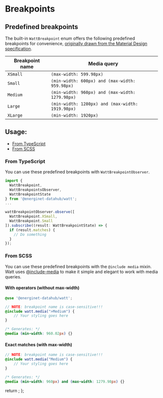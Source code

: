
<Meta title="Foundations/Layout/Breakpoints" />

# Breakpoints


## Predefined breakpoints

The built-in `WattBreakpoint` enum offers the following predefined breakpoints for convenience,
[originally drawn from the Material Design
specification](https://material.io/archive/guidelines/layout/responsive-ui.html).

| Breakpoint name    | Media query                                                                                                                                            |
|--------------------|--------------------------------------------------------------------------------------------------------------------------------------------------------|
| `XSmall`           | `(max-width: 599.98px)`                                                                                                                                |
| `Small`            | `(min-width: 600px) and (max-width: 959.98px)`                                                                                                         |
| `Medium`           | `(min-width: 960px) and (max-width: 1279.98px)`                                                                                                        |
| `Large`            | `(min-width: 1280px) and (max-width: 1919.98px)`                                                                                                       |
| `XLarge`           | `(min-width: 1920px)`                                                                                                                                  |

## Usage: 
- [From TypeScript](#from-typescript)
- [From SCSS](#from-scss)



### From TypeScript

You can use these predefined breakpoints with `WattBreakpointObserver`.

```typescript
import {
  WattBreakpoint,
  WattBreakpointsObserver,
  WattBreakpointState
} from '@energinet-datahub/watt';
...

wattBreakpointObserver.observe([
  WattBreakpoint.XSmall,
  WattBreakpoint.Small
]).subscribe((result: WattBreakpointState) => {
  if (result.matches) {
    // Do something
  }
});
```

### From SCSS
You can use these predefined breakpoints with the `@include media` mixin.
Watt uses [@include-media](https://eduardoboucas.github.io/include-media/) to make it simple and elegant to work with media queries. 


#### With operators (without max-width)
```scss
@use '@energinet-datahub/watt';

// NOTE: breakpoint name is case-sensitive!!! 
@include watt.media(">Medium") {
    // Your styling goes here
}

/* Generates: */
@media (min-width: 960.02px) {}
```

#### Exact matches (with max-width)

```scss
// NOTE: breakpoint name is case-sensitive!!!
@include watt.media("Medium") {
    // Your styling goes here
}

/* Generates: */
@media (min-width: 960px) and (max-width: 1279.98px) {}
```



  return <SyntaxHighlighter/>;
};